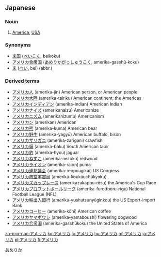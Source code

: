 == Japanese ==
===Noun===
{{ja-pos|ka|proper|hira=あめりか|rom=amerika}}
# [[America]], [[USA]]


===Synonyms===
* [[米国]] ([[べいこく]], beikoku)
* [[アメリカ合衆国]] ([[あめりかがっしゅうこく]], amerika-gasshū-koku)
* [[米]] ([[べい]], bei) (abbr.)


===Derived terms===
*[[アメリカ人]] (amerika-jin) American person, or American people
*[[アメリカ大陸]] (amerika-tairiku) American continent; the Americas
*[[アメリカインディアン]] (amerika-indian) American Indian
*[[アメリカナイズ]] (amerikanaizu) Americanize
*[[アメリカニズム]] (amerikanizumu) Americanism
*[[アメリカン]] (amerikan) American
*[[アメリカ熊]] (amerika-kuma) American bear
*[[アメリカ野牛]] (amerika-yagyū) American buffalo, bison
*[[アメリカザリガニ]] (amerika-zarigani) crawfish
*[[アメリカ貘]] (amerika-baku) South American tapir
*[[アメリカ豹]] (amerika-hyou) jaguar
*[[アメリカねずこ]] (amerika-nezuko) redwood
*[[アメリカライオン]] (amerika-raion) puma
*[[アメリカ連邦議会]] (amerika-renpougikai) US Congress
*[[アメリカ航空宇宙局]] (amerika-koukūuchūkyoku)
*[[アメリカズカップレース]] (amerikazukappu-rēsu) the America's Cup Race
*[[アメリカプロフットボールリーグ]] (amerika-furottbōru-rīgu) National Football League (NFL)
*[[アメリカ輸出入銀行]] (amerika-yushutsunyūginkou) the US Export-Import Bank
*[[アメリカコーヒー]] (amerika-kōhī) American coffee
*[[アメリカヤマボウシ]] (amerika-yamaboushi) flowering dogwood
*[[アメリカ合衆国]] (amerika-gasshūkoku) the United States of America

[[Category:ja:Countries|あめりか]]

[[zh-min-nan:アメリカ]]
[[ko:アメリカ]]
[[lo:アメリカ]]
[[hu:アメリカ]]
[[ml:アメリカ]]
[[ja:アメリカ]]
[[pl:アメリカ]]
[[fi:アメリカ]]